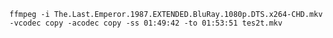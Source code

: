 ```
ffmpeg -i The.Last.Emperor.1987.EXTENDED.BluRay.1080p.DTS.x264-CHD.mkv -vcodec copy -acodec copy -ss 01:49:42 -to 01:53:51 tes2t.mkv
```
